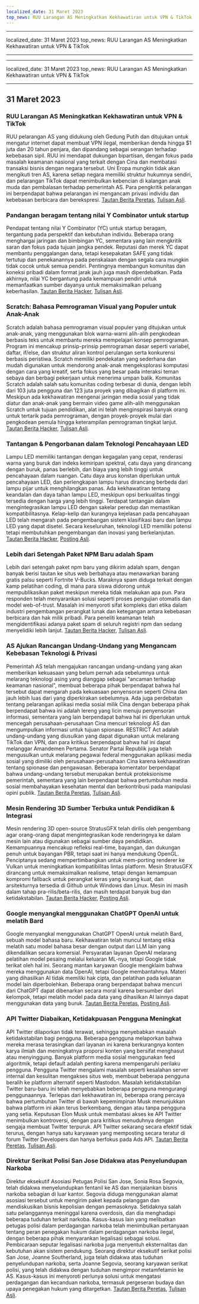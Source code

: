```yaml
---
localized_date: 31 Maret 2023
top_news: RUU Larangan AS Meningkatkan Kekhawatiran untuk VPN & TikTok
---
```


---

localized_date: 31 Maret 2023
top_news: RUU Larangan AS Meningkatkan Kekhawatiran untuk VPN & TikTok

---

---

localized_date: 31 Maret 2023
top_news: RUU Larangan AS Meningkatkan Kekhawatiran untuk VPN & TikTok

---



<CallToAction />

<Steps>

## 31 Maret 2023

### RUU Larangan AS Meningkatkan Kekhawatiran untuk VPN & TikTok

RUU pelarangan AS yang didukung oleh Gedung Putih dan ditujukan untuk mengatur internet dapat membuat VPN ilegal, memberikan denda hingga $1 juta dan 20 tahun penjara, dan dipandang sebagai serangan terhadap kebebasan sipil. RUU ini mendapat dukungan bipartisan, dengan fokus pada masalah keamanan nasional yang terkait dengan Cina dan membatasi transaksi bisnis dengan negara tersebut. Uni Eropa mungkin tidak akan mengikuti tren AS, karena setiap negara memiliki struktur hukumnya sendiri, dan pelarangan TikTok dapat menimbulkan kebencian di kalangan anak muda dan pembalasan terhadap pemerintah AS. Para pengkritik pelarangan ini berpendapat bahwa pelarangan ini mengancam privasi individu dan kebebasan berbicara dan berekspresi.
[Tautan Berita Peretas](http://news.ycombinator.com/item?id=35366955), [Tulisan Asli](https://www.youtube.com/watch?v=FWQGA_n5Z4M).

### Pandangan beragam tentang nilai Y Combinator untuk startup

Pendapat tentang nilai Y Combinator (YC) untuk startup beragam, tergantung pada perspektif dan kebutuhan individu. Beberapa orang menghargai jaringan dan bimbingan YC, sementara yang lain mengkritik saran dan fokus pada tujuan jangka pendek. Reputasi dan merek YC dapat membantu penggalangan dana, tetapi kesepakatan SAFE yang tidak tertutup dan penekanannya pada penskalaan dengan segala cara mungkin tidak cocok untuk semua pendiri. Pentingnya membangun komunitas dan koneksi pribadi dalam format jarak jauh juga masih diperdebatkan. Pada akhirnya, nilai YC bergantung pada kemampuan pendiri untuk memanfaatkan sumber dayanya untuk memaksimalkan peluang keberhasilan.
[Tautan Berita Hacker](http://news.ycombinator.com/item?id=35373019), [Tulisan Asli](https://acecreamu.substack.com/p/is-y-combinator-worth-the-money).

### Scratch: Bahasa Pemrograman Visual yang Populer untuk Anak-Anak

Scratch adalah bahasa pemrograman visual populer yang ditujukan untuk anak-anak, yang menggunakan blok warna-warni alih-alih pengkodean berbasis teks untuk membantu mereka mempelajari konsep pemrograman. Program ini mencakup prinsip-prinsip pemrograman dasar seperti variabel, daftar, if/else, dan struktur aliran kontrol perulangan serta konkurensi berbasis peristiwa. Scratch memiliki pendekatan yang sederhana dan mudah digunakan untuk mendorong anak-anak mengeksplorasi komputasi dengan cara yang kreatif, serta fokus yang besar pada interaksi teman sebaya dan berbagi pekerjaan untuk menerima umpan balik. Komunitas Scratch adalah salah satu komunitas coding terbesar di dunia, dengan lebih dari 103 juta pengguna dan 123 juta proyek yang dibagikan di platform ini. Meskipun ada kekhawatiran mengenai jaringan media sosial yang tidak diatur dan anak-anak yang bermain video game alih-alih menggunakan Scratch untuk tujuan pendidikan, alat ini telah menginspirasi banyak orang untuk tertarik pada pemrograman, dengan proyek-proyek mulai dari pengkodean pemula hingga keterampilan pemrograman tingkat lanjut.
[Tautan Berita Hacker](http://news.ycombinator.com/item?id=35373052), [Tulisan Asli](https://scratch.mit.edu/about).

### Tantangan & Pengorbanan dalam Teknologi Pencahayaan LED

Lampu LED memiliki tantangan dengan kegagalan yang cepat, renderasi warna yang buruk dan indeks kemiripan spektral, catu daya yang dirancang dengan buruk, panas berlebih, dan biaya yang lebih tinggi untuk pencahayaan dalam ruangan. Catu daya arus konstan diperlukan untuk pencahayaan LED, dan perlengkapan lampu harus dirancang berbeda dari lampu pijar untuk menghilangkan panas. Ada kekhawatiran tentang keandalan dan daya tahan lampu LED, meskipun opsi berkualitas tinggi tersedia dengan harga yang lebih tinggi. Terdapat tantangan dalam mengintegrasikan lampu LED dengan sakelar peredup dan memastikan kompatibilitasnya. Kelap-kelip dan kurangnya kejelasan pada pencahayaan LED telah mengarah pada pengembangan sistem klasifikasi baru dan lampu LED yang dapat disetel. Secara keseluruhan, teknologi LED memiliki potensi tetapi membutuhkan pengembangan dan inovasi yang berkelanjutan.
[Tautan Berita Hacker](http://news.ycombinator.com/item?id=35371750), [Posting Asli](https://nymag.com/strategist/article/led-light-bulbs-investigation.html).

### Lebih dari Setengah Paket NPM Baru adalah Spam

Lebih dari setengah paket npm baru yang dikirim adalah spam, dengan banyak berisi tautan ke situs web berbahaya atau menawarkan barang gratis palsu seperti Fortnite V-Bucks. Maraknya spam diduga terkait dengan kamp pelatihan coding, di mana para siswa didorong untuk mempublikasikan paket meskipun mereka tidak melakukan apa pun. Para responden telah menyarankan solusi seperti proses pengujian otomatis dan model web-of-trust. Masalah ini menyoroti sifat kompleks dari etika dalam industri pengembangan perangkat lunak dan ketegangan antara kebebasan berbicara dan hak milik pribadi. Para peneliti keamanan telah mengidentifikasi adanya paket spam di seluruh registri npm dan sedang menyelidiki lebih lanjut.
[Tautan Berita Hacker](http://news.ycombinator.com/item?id=35370728), [Tulisan Asli](https://blog.sandworm.dev/one-in-two-new-npm-packages-is-seo-spam-right-now).

### AS Ajukan Rancangan Undang-Undang yang Mengancam Kebebasan Teknologi & Privasi

Pemerintah AS telah mengajukan rancangan undang-undang yang akan memberikan kekuasaan yang belum pernah ada sebelumnya untuk melarang teknologi asing yang dianggap sebagai "ancaman terhadap keamanan nasional", membuat beberapa pihak berpendapat bahwa hal tersebut dapat mengarah pada kekuasaan penyensoran seperti China dan jauh lebih luas dari yang diperkirakan sebelumnya. Ada juga perdebatan tentang pelarangan aplikasi media sosial milik Cina dengan beberapa pihak berpendapat bahwa ini adalah lereng yang licin menuju penyensoran informasi, sementara yang lain berpendapat bahwa hal ini diperlukan untuk mencegah perusahaan-perusahaan Cina mencuri teknologi AS dan mengumpulkan informasi untuk tujuan spionase. RESTRICT Act adalah undang-undang yang diusulkan yang dapat digunakan untuk melarang TikTok dan VPN, dan para kritikus berpendapat bahwa hal ini dapat melanggar Amandemen Pertama. Senator Partai Republik juga telah mengusulkan untuk melarang pegawai federal menggunakan aplikasi media sosial yang dimiliki oleh perusahaan-perusahaan Cina karena kekhawatiran tentang spionase dan pengawasan. Beberapa komentator berpendapat bahwa undang-undang tersebut merupakan bentuk proteksionisme pemerintah, sementara yang lain berpendapat bahwa pertumbuhan media sosial membahayakan kesehatan mental dan berkontribusi pada manipulasi opini publik.
[Tautan Berita Peretas](http://news.ycombinator.com/item?id=35369075), [Tulisan Asli](https://www.vice.com/en/article/4a3ddb/restrict-act-insanely-broad-ban-tiktok-vpns).

### Mesin Rendering 3D Sumber Terbuka untuk Pendidikan & Integrasi

Mesin rendering 3D open-source StratusGFX telah dirilis oleh pengembang agar orang-orang dapat mengintegrasikan kode renderingnya ke dalam mesin lain atau digunakan sebagai sumber daya pendidikan. Kemampuannya mencakup refleksi real-time, bayangan, dan dukungan penuh untuk bayangan PBR, tetapi saat ini hanya mendukung OpenGL. Penciptanya sedang mempertimbangkan untuk mem-porting renderer ke Vulkan untuk meningkatkan kompatibilitas lintas platform. Mesin StratusGFX dirancang untuk memaksimalkan realisme, tetapi dengan kemampuan kompromi fallback untuk perangkat keras yang kurang kuat, dan arsitekturnya tersedia di Github untuk Windows dan Linux. Mesin ini masih dalam tahap pra-rilis/beta-rilis, dan masih terdapat banyak bug dan ketidakstabilan.
[Tautan Berita Hacker](http://news.ycombinator.com/item?id=35370284), [Posting Asli](https://github.com/KTStephano/StratusGFX).

### Google menyangkal menggunakan ChatGPT OpenAI untuk melatih Bard

Google menyangkal menggunakan ChatGPT OpenAI untuk melatih Bard, sebuah model bahasa baru. Kekhawatiran telah muncul tentang etika melatih satu model bahasa besar dengan output dari LLM lain yang dikendalikan secara komersial. Persyaratan layanan OpenAI melarang pelatihan model pesaing melalui keluaran ML-nya, tetapi Google tidak terikat oleh hal ini. Seorang mantan karyawan Google mengklaim bahwa mereka menggunakan data OpenAI, tetapi Google membantahnya. Materi yang dihasilkan AI tidak memiliki hak cipta, dan pelatihan pada keluaran model lain diperbolehkan. Beberapa orang berpendapat bahwa mencuri dari ChatGPT dapat dibenarkan secara moral karena bersumber dari kelompok, tetapi melatih model pada data yang dihasilkan AI lainnya dapat menggunakan data yang buruk.
[Tautan Berita Peretas](http://news.ycombinator.com/item?id=35370915), [Posting Asli](https://twitter.com/steventey/status/1641267979399704576).

### API Twitter Diabaikan, Ketidakpuasan Pengguna Meningkat

API Twitter dilaporkan tidak terawat, sehingga menyebabkan masalah ketidakstabilan bagi pengguna. Beberapa pengguna melaporkan bahwa mereka merasa terasingkan dari layanan ini karena berkurangnya konten karya ilmiah dan meningkatnya proporsi konten yang bersifat menghasut atau menyinggung. Banyak platform media sosial menggunakan feed algoritmik, tetapi default adalah penting karena mempengaruhi perilaku pengguna. Pengguna Twitter mengalami masalah seperti kesalahan server internal dan kesulitan mengakses situs web, membuat beberapa pengguna beralih ke platform alternatif seperti Mastodon. Masalah ketidakstabilan Twitter baru-baru ini telah menyebabkan beberapa pengguna mengurangi penggunaannya. Terlepas dari kekhawatiran ini, beberapa orang percaya bahwa pertumbuhan Twitter di bawah kepemimpinan Musk menunjukkan bahwa platform ini akan terus berkembang, dengan atau tanpa pengguna yang setia. Keputusan Elon Musk untuk membatasi akses ke API Twitter menimbulkan kontroversi, dengan para kritikus menuduhnya dengan sengaja membuat Twitter terpuruk. API Twitter sekarang secara efektif tidak terurus, dengan hanya satu karyawan yang memposting secara teratur di forum Twitter Developers dan hanya berfokus pada Ads API.
[Tautan Berita Peretas](http://news.ycombinator.com/item?id=35370152), [Tulisan Asli](https://snarfed.org/the-twitter-api-is-now-effectively-unmaintained).

### Direktur Serikat Polisi San Jose Didakwa atas Penyelundupan Narkoba

Direktur eksekutif Asosiasi Petugas Polisi San Jose, Sonia Rosa Segovia, telah didakwa menyelundupkan fentanil ke AS dan menjalankan bisnis narkoba sebagian di luar kantor. Segovia diduga menggunakan alamat asosiasi tersebut untuk mengirim paket kepada pelanggan dan mendiskusikan bisnis kepolisian dengan pemasoknya. Setidaknya salah satu pelanggannya meninggal karena overdosis, dan dia menghadapi beberapa tuduhan terkait narkoba. Kasus-kasus lain yang melibatkan petugas polisi dalam perdagangan narkoba telah menimbulkan pertanyaan tentang peran penegakan hukum dalam perdagangan narkoba ilegal, dengan beberapa pihak menyarankan legalisasi sebagai solusi. Pembicaraan seputar legalisasi narkoba juga menyentuh eksternalitas dan kebutuhan akan sistem pendukung. Seorang direktur eksekutif serikat polisi San Jose, Joanne Southerland, juga telah didakwa atas tuduhan penyelundupan narkoba, serta Joanne Segovia, seorang karyawan serikat polisi, yang telah didakwa dengan tuduhan mengimpor metamfetamin ke AS. Kasus-kasus ini menyoroti perlunya solusi untuk mengatasi perdagangan dan kecanduan narkoba, termasuk pergeseran budaya dan upaya penegakan hukum yang ditargetkan.
[Tautan Berita Peretas](http://news.ycombinator.com/item?id=35376488), [Tulisan Asli](https://www.washingtonexaminer.com/news/crime/san-jose-police-union-director-smuggle-fentanyl-charge).

</Steps>
